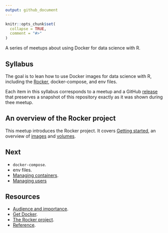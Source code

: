 ```yaml
---
output: github_document
---
```


<!-- README.md is generated from README.Rmd. Please edit that file -->

```r
knitr::opts_chunk$set(
  collapse = TRUE,
  comment = "#>"
)
```

<!-- README.md is generated from README.Rmd. Please edit that file -->

A series of meetups about using Docker for data science with R. 

## Syllabus

The goal is to lean how to use Docker images for data science with R, including
the [Rocker](https://www.rocker-project.org), docker-compose, and env files.

Each item in this syllabus corresponds to a meetup and a GitHub
[release](https://github.com/2DegreesInvesting/ds.shiny/releases) that preserves
a snapshot of this repository exactly as it was shown during thee meetup.

## An overview of the Rocker project

This meetup introduces the Rocker project. It covers [Getting
started](https://www.rocker-project.org/), an overview of
[images](https://www.rocker-project.org/images/) and
[volumes](https://www.rocker-project.org/use/shared_volumes/).

## Next

* `docker-compose`.
* env files.
* [Managing containers](https://www.rocker-project.org/use/managing_containers/).
* [Managing users](https://www.rocker-project.org/use/managing_users/)

## Resources

* [Audience and
importance](https://github.com/2DegreesInvesting/ds-incubator/issues/74).
* [Get Docker](https://docs.docker.com/get-docker/).
* [The Rocker project](https://www.rocker-project.org/).
* [Reference](https://docs.docker.com/reference/).
